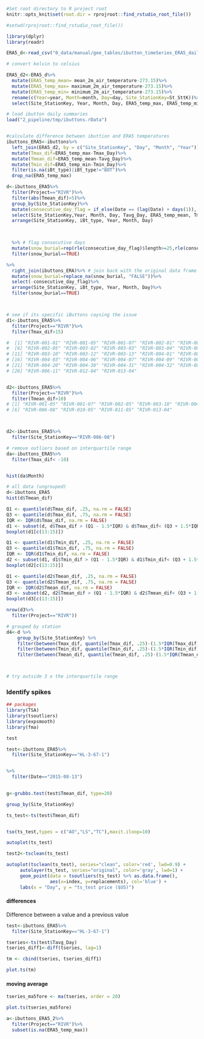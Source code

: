 ```r
#Set root directory to R project root
knitr::opts_knit$set(root.dir = rprojroot::find_rstudio_root_file())

#setwd(rprojroot::find_rstudio_root_file())
```

```r
library(dplyr)
library(readr)
```

```r
ERA5_d<-read_csv("0_data/manual/gee_tables/ibutton_timeSeries_ERA5_daily.csv")

# convert kelvin to celsius

ERA5_d2<-ERA5_d%>%
  mutate(ERA5_temp_mean= mean_2m_air_temperature-273.15)%>%
  mutate(ERA5_temp_max= maximum_2m_air_temperature-273.15)%>%
  mutate(ERA5_temp_min= minimum_2m_air_temperature-273.15)%>%
  rename(c(Year=year, Month=month, Day=day, Site_StationKey=St_SttK))%>%
  select(Site_StationKey, Year, Month, Day, ERA5_temp_max, ERA5_temp_min, ERA5_temp_mean)

```

```r
# load ibutton daily summaries
load("2_pipeline/tmp/ibuttons.rData")


#calculate difference between ibuttion and ERA5 temperatures
ibuttons_ERA5<-ibuttons%>%
  left_join(ERA5_d2, by = c("Site_StationKey", "Day", "Month", "Year"))%>%
  mutate(Tmax_dif=ERA5_temp_max-Tmax_Day)%>%
  mutate(Tmean_dif=ERA5_temp_mean-Tavg_Day)%>%
  mutate(Tmin_dif=ERA5_temp_min-Tmin_Day)%>%
  filter(is.na(iBt_type)|iBt_type!="BOT")%>%
  drop_na(ERA5_temp_max)

```


```r
d<-ibuttons_ERA5%>%
  filter(Project=="RIVR")%>%
  filter(abs(Tmean_dif)>5)%>%
  group_by(Site_StationKey)%>%
  mutate(consecutive_day_flag = if_else(Date == (lag(Date) + days(1)), 1, 0))%>%
  select(Site_StationKey,Year, Month, Day, Tavg_Day, ERA5_temp_mean, Tmean_dif)%>%
  arrange(Site_StationKey, iBt_type, Year, Month, Day)


  
  %>% # flag consecutive days
  mutate(snow_burial=rep(rle(consecutive_day_flag)$length>=25,rle(consecutive_day_flag)$length))%>% #flag dates that are a part of >25 sequence
  filter(snow_burial==TRUE)

%>%
  right_join(ibuttons_ERA)%>% # join back with the original data frame
  mutate(snow_burial=replace_na(snow_burial, "FALSE"))%>%
  select(-consecutive_day_flag)%>%
  arrange(Site_StationKey, iBt_type, Year, Month, Day)%>%
  filter(snow_burial==TRUE)



# see if its specific iButtons caysing the issue
d1<-ibuttons_ERA5%>%
  filter(Project=="RIVR")%>%
  filter(Tmax_dif>15)

#  [1] "RIVR-001-01" "RIVR-001-05" "RIVR-001-07" "RIVR-002-01" "RIVR-002-02"
#  [6] "RIVR-002-05" "RIVR-003-02" "RIVR-003-03" "RIVR-003-04" "RIVR-003-05"
# [11] "RIVR-003-10" "RIVR-003-12" "RIVR-003-13" "RIVR-004-01" "RIVR-004-02"
# [16] "RIVR-004-03" "RIVR-004-06" "RIVR-004-07" "RIVR-004-09" "RIVR-004-19"
# [21] "RIVR-004-20" "RIVR-004-30" "RIVR-004-31" "RIVR-004-32" "RIVR-006-08"
# [26] "RIVR-006-11" "RIVR-012-04" "RIVR-013-04"


d2<-ibuttons_ERA5%>%
  filter(Project=="RIVR")%>%
  filter(Tmean_dif>10)
# [1] "RIVR-001-05" "RIVR-001-07" "RIVR-002-05" "RIVR-003-10" "RIVR-004-09"
# [6] "RIVR-006-08" "RIVR-010-05" "RIVR-011-05" "RIVR-013-04"



d2<-ibuttons_ERA5%>%
  filter(Site_StationKey=="RIVR-006-08")


```



```r

# remove outliers based on interquartile range
da<-ibuttons_ERA5%>%
  filter(Tmax_dif< -10)


hist(da$Month)

# all data (ungrouped)
d<-ibuttons_ERA5
hist(d$Tmean_dif)

Q1 <- quantile(d$Tmax_dif, .25, na.rm = FALSE)
Q3 <- quantile(d$Tmax_dif, .75, na.rm = FALSE)
IQR <- IQR(d$Tmax_dif, na.rm = FALSE)
d1 <- subset(d, d$Tmax_dif > (Q1 - 1.5*IQR) & d$Tmax_dif< (Q3 + 1.5*IQR))
boxplot(d1[c(13:15)])

Q1 <- quantile(d1$Tmin_dif, .25, na.rm = FALSE)
Q3 <- quantile(d1$Tmin_dif, .75, na.rm = FALSE)
IQR <- IQR(d1$Tmin_dif, na.rm = FALSE)
d2 <- subset(d1, d1$Tmin_dif > (Q1 - 1.5*IQR) & d1$Tmin_dif< (Q3 + 1.5*IQR))
boxplot(d2[c(13:15)])

Q1 <- quantile(d2$Tmean_dif, .25, na.rm = FALSE)
Q3 <- quantile(d2$Tmean_dif, .75, na.rm = FALSE)
IQR <- IQR(d2$Tmean_dif, na.rm = FALSE)
d3 <- subset(d2, d2$Tmean_dif > (Q1 - 1.5*IQR) & d2$Tmean_dif< (Q3 + 1.5*IQR))
boxplot(d3[c(13:15)])

nrow(d3%>%
  filter(Project=="RIVR"))

# grouped by station
d4<-d %>%
    group_by(Site_StationKey) %>% 
    filter(between(Tmax_dif, quantile(Tmax_dif, .25)-(1.5*IQR(Tmax_dif)), quantile(Tmax_dif, .75)+(1.5*IQR(Tmax_dif))))%>%
    filter(between(Tmin_dif, quantile(Tmin_dif, .25)-(1.5*IQR(Tmin_dif)), quantile(Tmin_dif, .75)+(1.5*IQR(Tmin_dif))))%>%
    filter(between(Tmean_dif, quantile(Tmean_dif, .25)-(1.5*IQR(Tmean_dif)), quantile(Tmean_dif, .75)+(1.5*IQR(Tmean_dif))))



# try outside 3 x the interquartile range

```
























### Identify spikes {-}

```r
## packages
library(TSA)
library(tsoutliers)
library(expsmooth)
library(fma)
```


```r
test

test<-ibuttons_ERA5%>%
  filter(Site_StationKey=="HL-3-67-1")


%>%
  filter(Date=="2015-08-13")
  

g<-grubbs.test(test$Tmean_dif, type=20)

group_by(Site_StationKey)

ts_test<-ts(test$Tmean_dif)


tso(ts_test,types = c("AO","LS","TC"),maxit.iloop=10)

autoplot(ts_test)

test2<-tsclean(ts_test)

autoplot(tsclean(ts_test), series="clean", color='red', lwd=0.9) +
     autolayer(ts_test, series="original", color='gray', lwd=1) +
     geom_point(data = tsoutliers(ts_test) %>% as.data.frame(),
                aes(x=index, y=replacements), col='blue') +
     labs(x = "Day", y = "ts_test price ($US)")


```


#### differences

Difference between a value and a previous value


```r
test<-ibuttons_ERA5%>%
  filter(Site_StationKey=="HL-3-67-1")

tseries<-ts(test$Tavg_Day)
tseries_diff1<-diff(tseries, lag=1)

tm <- cbind(tseries, tseries_diff1)

plot.ts(tm)
```


#### moving average

```r
tseries_ma5fore <- ma(tseries, order = 20)

plot.ts(tseries_ma5fore)
```




```r
a<-ibuttons_ERA5_2%>%
  filter(Project=="RIVR")%>%
  subset(is.na(ERA5_temp_max))
  



```


















